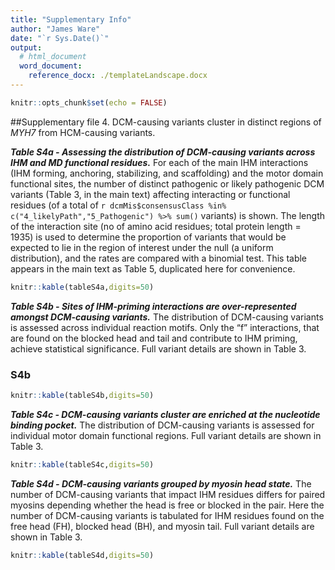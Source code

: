 ```yaml
---
title: "Supplementary Info"
author: "James Ware"
date: "`r Sys.Date()`"
output:
  # html_document
  word_document:
    reference_docx: ./templateLandscape.docx
---
```


```r
knitr::opts_chunk$set(echo = FALSE)
```

##Supplementary file 4. DCM-causing variants cluster in distinct regions of _MYH7_ from HCM-causing variants.  

**_Table S4a - Assessing the distribution of DCM-causing variants across IHM and MD functional residues._** For each of the main IHM interactions (IHM forming, anchoring, stabilizing, and scaffolding) and the motor domain functional sites, the number of distinct pathogenic or likely pathogenic DCM variants (Table 3, in the main text) affecting interacting or functional residues (of a total of `r dcmMis$consensusClass %in% c("4_likelyPath","5_Pathogenic") %>% sum()` variants) is shown.
The length of the interaction site (no of amino acid residues; total protein length = 1935) is used to determine the proportion of variants that would be expected to lie in the region of interest under the null (a uniform distribution), and the rates are compared with a binomial test.  This table appears in the main text as Table 5, duplicated here for convenience.

```r
knitr::kable(tableS4a,digits=50)
```

**_Table S4b - Sites of IHM-priming interactions are over-represented amongst DCM-causing variants._** The distribution of DCM-causing variants is assessed across individual reaction motifs.  Only the "f" interactions, that are found on the blocked head and tail and contribute to IHM priming, achieve statistical significance. Full variant details are shown in Table 3.

### S4b
```r
knitr::kable(tableS4b,digits=50)
```

**_Table S4c - DCM-causing variants cluster are enriched at the nucleotide binding pocket._** The distribution of DCM-causing variants is assessed for individual motor domain functional regions. Full variant details are shown in Table 3.

```r
knitr::kable(tableS4c,digits=50)
```

**_Table S4d - DCM-causing variants grouped by myosin head state._** The number of DCM-causing variants that impact IHM residues differs for paired myosins depending whether the head is free or blocked in the pair.  Here the number of DCM-causing variants is tabulated for IHM residues found on the free head (FH), blocked head (BH), and myosin tail. Full variant details are shown in Table 3.

```r
knitr::kable(tableS4d,digits=50)
```